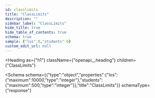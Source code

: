 ```yaml
---
id: classlimits
title: "ClassLimits"
description: ""
sidebar_label: "ClassLimits"
hide_title: true
hide_table_of_contents: true
schema: true
sample: {"los":0,"students":0}
custom_edit_url: null
---
```



<Heading
  as={"h1"}
  className={"openapi__heading"}
  children={"ClassLimits"}
>
</Heading>





<Schema
  schema={{"type":"object","properties":{"los":{"maximum":10000,"type":"integer"},"students":{"maximum":500,"type":"integer"}},"title":"ClassLimits"}}
  schemaType={"response"}
>
  
</Schema>
            